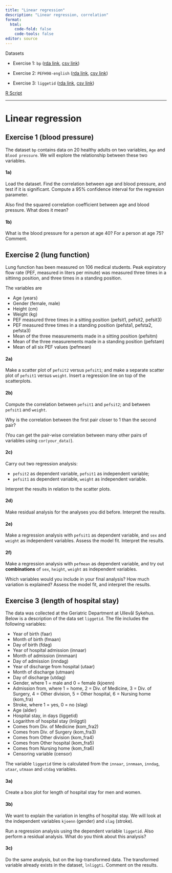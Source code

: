 ```yaml
---
title: "Linear regression"
description: "Linear regression, correlation"
format: 
  html:
    code-fold: false
    code-tools: false
editor: source
---
```


Datasets

* Exercise 1: `bp` ([rda link](https://github.com/ocbe-uio/teaching_mf9130e/blob/main/lab/data/bp.rda), [csv link](https://github.com/ocbe-uio/teaching_mf9130e/blob/main/lab/data/bp.csv))


* Exercise 2: `PEFH98-english` ([rda link](https://github.com/ocbe-uio/teaching_mf9130e/blob/main/lab/data/PEFH98-english.rda), [csv link](https://github.com/ocbe-uio/teaching_mf9130e/blob/main/lab/data/PEFH98-english.csv))

* Exercise 3: `liggetid` ([rda link](https://github.com/ocbe-uio/teaching_mf9130e/blob/main/lab/data/liggetid.rda), [csv link](https://github.com/ocbe-uio/teaching_mf9130e/blob/main/lab/data/liggetid.csv))




[R Script](https://github.com/ocbe-uio/teaching_mf9130e/blob/main/lab/code/8_linearreg.R)


------------------



# Linear regression 


## Exercise 1 (blood pressure)

The dataset `bp` contains data on 20 healthy adults on two variables, `Age` and `Blood pressure`. We will explore the relationship between these two variables.


#### 1a)

Load the dataset. Find the correlation between age and blood pressure, and test if it is significant. Compute a 95% confidence interval for the regresion parameter.  

Also find the squared correlation coefficient between age and blood pressure. What does it mean?


#### 1b)

What is the blood pressure for a person at age 40? For a person at age 75? Comment.




## Exercise 2 (lung function)

Lung function has been measured on 106 medical students. Peak expiratory flow rate (PEF, measured in liters per minute) was measured three times in a sittinng position, and three times in a standing position.

The variables are 

* Age (years)
* Gender (female, male)
* Height (cm)
* Weight (kg)
* PEF measured three times in a sitting position (pefsit1, pefsit2, pefsit3)
* PEF measured three times in a standing position (pefsta1, pefsta2, pefsta3)
* Mean of the three measurements made in a sitting position (pefsitm)
* Mean of the three measurements made in a standing position (pefstam)
* Mean of all six PEF values (pefmean)


#### 2a) 

Make a scatter plot of `pefsit2` versus `pefsit1`; and make a separate scatter plot of `pefsit1` versus `weight`. Insert a regression line on top of the scatterplots. 


#### 2b) 

Compute the correlation between `pefsit1` and `pefsit2`; and between `pefsit1` and `weight`. 

Why is the correlation between the first pair closer to 1 than the second pair?

(You can get the pair-wise correlation between many other pairs of variables using `cor(your_data)`). 


#### 2c) 

Carry out two regression analysis: 

* `pefsit2` as dependent variable, `pefsit1` as independent variable;
* `pefsit1` as dependent variable, `weight` as independent variable.

Interpret the results in relation to the scatter plots.


#### 2d) 

Make residual analysis for the analyses you did before. Interpret the results.



#### 2e)

Make a regression analysis with `pefsit1` as dependent variable, and `sex` and `weight` as independent variables. Assess the model fit. Interpret the results.



#### 2f)

Make a regression analysis with `pefmean` as dependent variable, and try out **combinations** of `sex`, `height`, `weight` as independent variables.

Which variables would you include in your final analysis? How much variation is explained? Assess the model fit, and interpret the results. 




## Exercise 3 (length of hospital stay)

The data was collected at the Geriatric Department at Ullevål Sykehus. Below is a description of the data set `liggetid`. The file includes the following variables:

- Year of birth (faar)
- Month of birth (fmaan)
- Day of birth (fdag)
- Year of hospital admission (innaar)
- Month of admission (innmaan)
- Day of admission (inndag)
- Year of discharge from hospital (utaar)
- Month of discharge (utmaan)
- Day of discharge (utdag)
- Gender, where 1 = male and 0 = female (kjoenn)
- Admission from, where 1 = home, 2 = Div. of Medicine, 3 =
Div. of Surgery, 4 = Other division, 5 = Other hospital, 6 =
Nursing home (kom_fra)
- Stroke, where 1 = yes, 0 = no (slag)
- Age (alder)
- Hospital stay, in days (liggetid)
- Logarithm of hospital stay (lnliggti)
- Comes from Div. of Medicine (kom_fra2)
- Comes from Div. of Surgery (kom_fra3)
- Comes from Other division (kom_fra4)
- Comes from Other hospital (kom_fra5)
- Comes from Nursing home (kom_fra6)
- Censoring variable (censor)

The variable `liggetid` time is calculated from the `innaar`, `innmaan`, `inndag`, `utaar`, `utmaan` and `utdag` variables. 

#### 3a)

Create a box plot for length of hospital stay for men and women.


#### 3b) 

We want to explain the variation in lengths of hospital stay. We will look at the independent variables `kjoenn` (gender) and `slag` (stroke). 

Run a regression analysis using the dependent variable `liggetid`. Also perform a residual analysis. What do you think about this analysis?


#### 3c) 

Do the same analysis, but on the log-transformed data. The transformed variable already exists in the dataset, `lnliggti`. Comment on the results.







